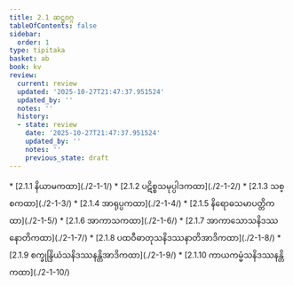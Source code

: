 ```yaml
---
title: 2.1 ဆဋ္ဌဝဂ္ဂ
tableOfContents: false
sidebar:
  order: 1
type: tipitaka
basket: ab
book: kv
review:
  current: review
  updated: '2025-10-27T21:47:37.951524'
  updated_by: ''
  notes: ''
  history:
  - state: review
    date: '2025-10-27T21:47:37.951524'
    updated_by: ''
    notes: ''
    previous_state: draft
---
```



<ReviewStatus review={frontmatter.review} showDetails={true} />

<HypothesisAnnotation frontmatter={frontmatter} />

<DynamicBreadcrumb />



<TableOfContents book="kv" section="2.1">
* [2.1.1 နိယာမကထာ](./2-1-1/)
* [2.1.2 ပဋိစ္စသမုပ္ပါဒကထာ](./2-1-2/)
* [2.1.3 သစ္စကထာ](./2-1-3/)
* [2.1.4 အာရုပ္ပကထာ](./2-1-4/)
* [2.1.5 နိရောဓသမာပတ္တိကထာ](./2-1-5/)
* [2.1.6 အာကာသကထာ](./2-1-6/)
* [2.1.7 အာကာသောသနိဒဿနောတိကထာ](./2-1-7/)
* [2.1.8 ပထဝီဓာတုသနိဒဿနာတိအာဒိကထာ](./2-1-8/)
* [2.1.9 စက္ခုန္ဒြိယံသနိဒဿနန္တိအာဒိကထာ](./2-1-9/)
* [2.1.10 ကာယကမ္မံသနိဒဿနန္တိကထာ](./2-1-10/)
</TableOfContents>